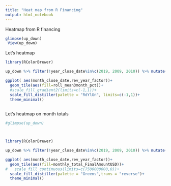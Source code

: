 ```yaml
---
title: "Heat map from R Financing"
output: html_notebook
---
```


Heatmap from R financing 

```r
glimpse(up_down)
 View(up_down)


```





Let's heatmap

```r



library(RColorBrewer)

up_down %>% filter(!year_close_date%in%c(2019, 2009, 2010)) %>% mutate(year_factor=factor(year_close_date)) %>% mutate(rev_year_factor=fct_rev(year_factor)) %>% 

ggplot( aes(month_close_date,rev_year_factor))+
  geom_tile(aes(fill=roll_mean3month_pct))+
  #scale_fill_gradient2(limits=c(-1,1))+
  scale_fill_distiller(palette = "RdYlGn", limits=c(-1,1))+
  theme_minimal()
  

```




Let's heatmap on month totals

```r

#glimpse(up_down)



library(RColorBrewer)

up_down %>% filter(!year_close_date%in%c(2019, 2009, 2010)) %>% mutate(year_factor=factor(year_close_date)) %>% mutate(rev_year_factor=fct_rev(year_factor)) %>% 

ggplot( aes(month_close_date,rev_year_factor))+
  geom_tile(aes(fill=monthly_total_FinalAmountUSD))+
#   scale_fill_continuous(limits=c(7500000000,0))+
  scale_fill_distiller(palette = "Greens",trans = "reverse")+
  theme_minimal()
  

```

















